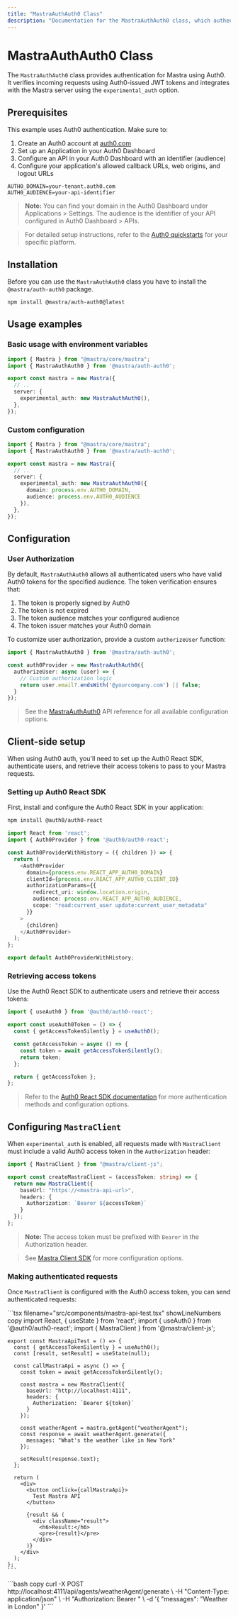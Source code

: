 ```yaml
---
title: "MastraAuthAuth0 Class"
description: "Documentation for the MastraAuthAuth0 class, which authenticates Mastra applications using Auth0 authentication."
---
```



# MastraAuthAuth0 Class

The `MastraAuthAuth0` class provides authentication for Mastra using Auth0. It verifies incoming requests using Auth0-issued JWT tokens and integrates with the Mastra server using the `experimental_auth` option.

## Prerequisites

This example uses Auth0 authentication. Make sure to:

1. Create an Auth0 account at [auth0.com](https://auth0.com/)
2. Set up an Application in your Auth0 Dashboard
3. Configure an API in your Auth0 Dashboard with an identifier (audience)
4. Configure your application's allowed callback URLs, web origins, and logout URLs

```env filename=".env" copy
AUTH0_DOMAIN=your-tenant.auth0.com
AUTH0_AUDIENCE=your-api-identifier
```

> **Note:** You can find your domain in the Auth0 Dashboard under Applications > Settings. The audience is the identifier of your API configured in Auth0 Dashboard > APIs.

> For detailed setup instructions, refer to the [Auth0 quickstarts](https://auth0.com/docs/quickstarts) for your specific platform.

## Installation

Before you can use the `MastraAuthAuth0` class you have to install the `@mastra/auth-auth0` package.

```bash copy
npm install @mastra/auth-auth0@latest
```

## Usage examples

### Basic usage with environment variables

```typescript {2,7} filename="src/mastra/index.ts" showLineNumbers copy
import { Mastra } from "@mastra/core/mastra";
import { MastraAuthAuth0 } from '@mastra/auth-auth0';

export const mastra = new Mastra({
  // ..
  server: {
    experimental_auth: new MastraAuthAuth0(),
  },
});
```

### Custom configuration

```typescript {2,7-10} filename="src/mastra/index.ts" showLineNumbers copy
import { Mastra } from "@mastra/core/mastra";
import { MastraAuthAuth0 } from '@mastra/auth-auth0';

export const mastra = new Mastra({
  // ..
  server: {
    experimental_auth: new MastraAuthAuth0({
      domain: process.env.AUTH0_DOMAIN,
      audience: process.env.AUTH0_AUDIENCE
    }),
  },
});
```

## Configuration

### User Authorization

By default, `MastraAuthAuth0` allows all authenticated users who have valid Auth0 tokens for the specified audience. The token verification ensures that:

1. The token is properly signed by Auth0
2. The token is not expired
3. The token audience matches your configured audience
4. The token issuer matches your Auth0 domain

To customize user authorization, provide a custom `authorizeUser` function:

```typescript filename="src/mastra/auth.ts" showLineNumbers copy
import { MastraAuthAuth0 } from '@mastra/auth-auth0';

const auth0Provider = new MastraAuthAuth0({
  authorizeUser: async (user) => {
    // Custom authorization logic
    return user.email?.endsWith('@yourcompany.com') || false;
  }
});
```

> See the [MastraAuthAuth0](/reference/auth/auth0) API reference for all available configuration options.

## Client-side setup

When using Auth0 auth, you'll need to set up the Auth0 React SDK, authenticate users, and retrieve their access tokens to pass to your Mastra requests.

### Setting up Auth0 React SDK

First, install and configure the Auth0 React SDK in your application:

```bash copy
npm install @auth0/auth0-react
```

```typescript filename="src/auth0-provider.tsx" showLineNumbers copy
import React from 'react';
import { Auth0Provider } from '@auth0/auth0-react';

const Auth0ProviderWithHistory = ({ children }) => {
  return (
    <Auth0Provider
      domain={process.env.REACT_APP_AUTH0_DOMAIN}
      clientId={process.env.REACT_APP_AUTH0_CLIENT_ID}
      authorizationParams={{
        redirect_uri: window.location.origin,
        audience: process.env.REACT_APP_AUTH0_AUDIENCE,
        scope: "read:current_user update:current_user_metadata"
      }}
    >
      {children}
    </Auth0Provider>
  );
};

export default Auth0ProviderWithHistory;
```

### Retrieving access tokens

Use the Auth0 React SDK to authenticate users and retrieve their access tokens:

```typescript filename="lib/auth.ts" showLineNumbers copy
import { useAuth0 } from '@auth0/auth0-react';

export const useAuth0Token = () => {
  const { getAccessTokenSilently } = useAuth0();

  const getAccessToken = async () => {
    const token = await getAccessTokenSilently();
    return token;
  };

  return { getAccessToken };
};
```

> Refer to the [Auth0 React SDK documentation](https://auth0.com/docs/libraries/auth0-react) for more authentication methods and configuration options.

## Configuring `MastraClient`

When `experimental_auth` is enabled, all requests made with `MastraClient` must include a valid Auth0 access token in the `Authorization` header:

```typescript filename="lib/mastra/mastra-client.ts" showLineNumbers copy
import { MastraClient } from "@mastra/client-js";

export const createMastraClient = (accessToken: string) => {
  return new MastraClient({
    baseUrl: "https://<mastra-api-url>",
    headers: {
      Authorization: `Bearer ${accessToken}`
    }
  });
};
```

> **Note:** The access token must be prefixed with `Bearer` in the Authorization header.

> See [Mastra Client SDK](/server-db/mastra-client) for more configuration options.

### Making authenticated requests

Once `MastraClient` is configured with the Auth0 access token, you can send authenticated requests:

<Tabs>
  <TabItem value="react" label="React">
    ```tsx filename="src/components/mastra-api-test.tsx" showLineNumbers copy
    import React, { useState } from 'react';
    import { useAuth0 } from '@auth0/auth0-react';
    import { MastraClient } from '@mastra/client-js';

    export const MastraApiTest = () => {
      const { getAccessTokenSilently } = useAuth0();
      const [result, setResult] = useState(null);

      const callMastraApi = async () => {
        const token = await getAccessTokenSilently();

        const mastra = new MastraClient({
          baseUrl: "http://localhost:4111",
          headers: {
            Authorization: `Bearer ${token}`
          }
        });

        const weatherAgent = mastra.getAgent("weatherAgent");
        const response = await weatherAgent.generate({
          messages: "What's the weather like in New York"
        });

        setResult(response.text);
      };

      return (
        <div>
          <button onClick={callMastraApi}>
            Test Mastra API
          </button>

          {result && (
            <div className="result">
              <h6>Result:</h6>
              <pre>{result}</pre>
            </div>
          )}
        </div>
      );
    };
    ```
  </TabItem>
  <TabItem value="curl" label="cURL">
    ```bash copy
    curl -X POST http://localhost:4111/api/agents/weatherAgent/generate \
      -H "Content-Type: application/json" \
      -H "Authorization: Bearer <your-auth0-access-token>" \
      -d '{
        "messages": "Weather in London"
      }'
    ```
  </TabItem>
</Tabs>

